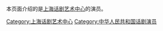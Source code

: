 本页面介绍的是[[上海话剧艺术中心|上海话剧艺术中心]]的演员。

[[Category:上海话剧艺术中心|Category:上海话剧艺术中心]]
[[Category:中华人民共和国话剧演员|Category:中华人民共和国话剧演员]]